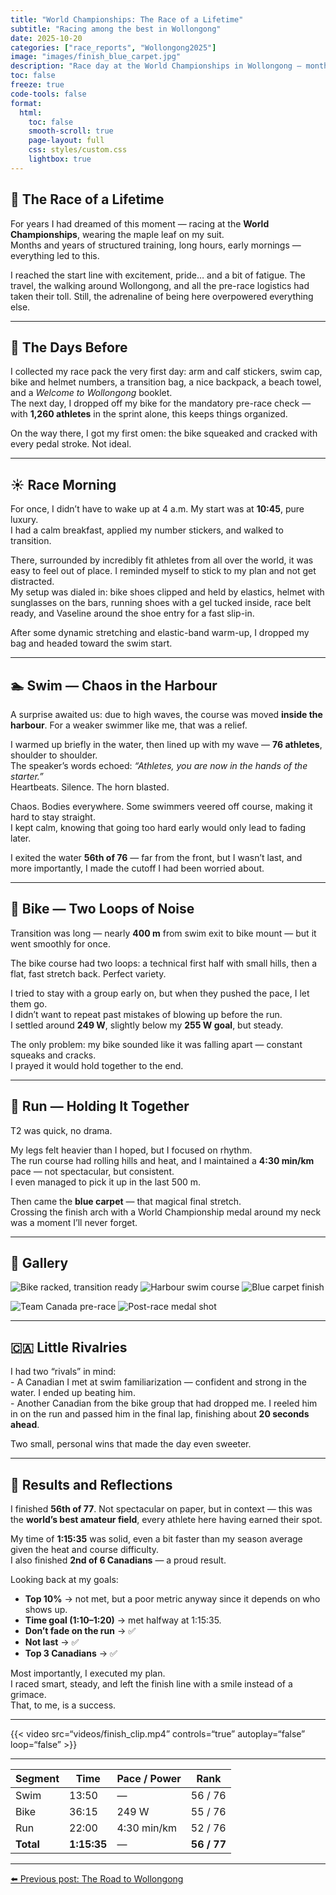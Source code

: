 ```yaml
---
title: "World Championships: The Race of a Lifetime"
subtitle: "Racing among the best in Wollongong"
date: 2025-10-20
categories: ["race_reports", "Wollongong2025"]
image: "images/finish_blue_carpet.jpg"
description: "Race day at the World Championships in Wollongong — months of training leading to one unforgettable hour."
toc: false
freeze: true
code-tools: false
format:
  html:
    toc: false
    smooth-scroll: true
    page-layout: full
    css: styles/custom.css
    lightbox: true
---
```


## 🌊 The Race of a Lifetime

For years I had dreamed of this moment — racing at the **World Championships**, wearing the maple leaf on my suit.  
Months and years of structured training, long hours, early mornings — everything led to this.

I reached the start line with excitement, pride… and a bit of fatigue. The travel, the walking around Wollongong, and all the pre-race logistics had taken their toll. Still, the adrenaline of being here overpowered everything else.

---

## 🎒 The Days Before

I collected my race pack the very first day: arm and calf stickers, swim cap, bike and helmet numbers, a transition bag, a nice backpack, a beach towel, and a *Welcome to Wollongong* booklet.  
The next day, I dropped off my bike for the mandatory pre-race check — with **1,260 athletes** in the sprint alone, this keeps things organized.

On the way there, I got my first omen: the bike squeaked and cracked with every pedal stroke. Not ideal.

---

## ☀️ Race Morning

For once, I didn’t have to wake up at 4 a.m. My start was at **10:45**, pure luxury.  
I had a calm breakfast, applied my number stickers, and walked to transition.

There, surrounded by incredibly fit athletes from all over the world, it was easy to feel out of place. I reminded myself to stick to my plan and not get distracted.  
My setup was dialed in: bike shoes clipped and held by elastics, helmet with sunglasses on the bars, running shoes with a gel tucked inside, race belt ready, and Vaseline around the shoe entry for a fast slip-in.

After some dynamic stretching and elastic-band warm-up, I dropped my bag and headed toward the swim start.

---

## 🏊 Swim — Chaos in the Harbour

A surprise awaited us: due to high waves, the course was moved **inside the harbour**. For a weaker swimmer like me, that was a relief.

I warmed up briefly in the water, then lined up with my wave — **76 athletes**, shoulder to shoulder.  
The speaker’s words echoed: *“Athletes, you are now in the hands of the starter.”*  
Heartbeats. Silence. The horn blasted.

Chaos. Bodies everywhere. Some swimmers veered off course, making it hard to stay straight.  
I kept calm, knowing that going too hard early would only lead to fading later.

I exited the water **56th of 76** — far from the front, but I wasn’t last, and more importantly, I made the cutoff I had been worried about.

---

## 🚴 Bike — Two Loops of Noise

Transition was long — nearly **400 m** from swim exit to bike mount — but it went smoothly for once.

The bike course had two loops: a technical first half with small hills, then a flat, fast stretch back. Perfect variety.

I tried to stay with a group early on, but when they pushed the pace, I let them go.  
I didn’t want to repeat past mistakes of blowing up before the run.  
I settled around **249 W**, slightly below my **255 W goal**, but steady.

The only problem: my bike sounded like it was falling apart — constant squeaks and cracks.  
I prayed it would hold together to the end.

---

## 🏃 Run — Holding It Together

T2 was quick, no drama.

My legs felt heavier than I hoped, but I focused on rhythm.  
The run course had rolling hills and heat, and I maintained a **4:30 min/km** pace — not spectacular, but consistent.  
I even managed to pick it up in the last 500 m.

Then came the **blue carpet** — that magical final stretch.  
Crossing the finish arch with a World Championship medal around my neck was a moment I’ll never forget.

---

## 📸 Gallery

::: {.gallery cols=3}
![Bike racked, transition ready](images/race_bike_rack.jpg)
![Harbour swim course](images/swim_harbour.jpg)
![Blue carpet finish](images/finish_blue_carpet.jpg)
:::

::: {.gallery cols=2}
![Team Canada pre-race](images/team_canada_lunch.jpg)
![Post-race medal shot](images/medal_closeup.jpg)
:::

---

## 🇨🇦 Little Rivalries

I had two “rivals” in mind:  
- A Canadian I met at swim familiarization — confident and strong in the water. I ended up beating him.  
- Another Canadian from the bike group that had dropped me. I reeled him in on the run and passed him in the final lap, finishing about **20 seconds ahead**.

Two small, personal wins that made the day even sweeter.

---

## 🏁 Results and Reflections

I finished **56th of 77**. Not spectacular on paper, but in context — this was the **world’s best amateur field**, every athlete here having earned their spot.

My time of **1:15:35** was solid, even a bit faster than my season average given the heat and course difficulty.  
I also finished **2nd of 6 Canadians** — a proud result.

Looking back at my goals:

- **Top 10%** → not met, but a poor metric anyway since it depends on who shows up.  
- **Time goal (1:10–1:20)** → met halfway at 1:15:35.  
- **Don’t fade on the run** → ✅  
- **Not last** → ✅  
- **Top 3 Canadians** → ✅  

Most importantly, I executed my plan.  
I raced smart, steady, and left the finish line with a smile instead of a grimace.  
That, to me, is a success.

---

{{< video src="videos/finish_clip.mp4" controls="true" autoplay="false" loop="false" >}}

---

::: {.callout-tip title="Race Metrics"}
| Segment | Time | Pace / Power | Rank |
|----------|------|--------------|------|
| Swim     | 13:50 | — | 56 / 76 |
| Bike     | 36:15 | 249 W | 55 / 76 |
| Run      | 22:00 | 4:30 min/km | 52 / 76 |
| **Total** | **1:15:35** | — | **56 / 77** |
:::

---

::: {.callout-note}
[⬅️ Previous post: The Road to Wollongong](../2025-10-18-wollongong-experience/)
:::
